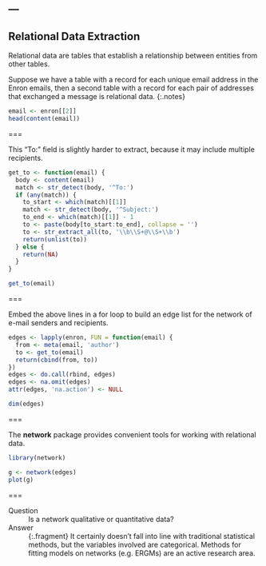 ---
---

## Relational Data Extraction

Relational data are tables that establish a relationship between entities from
other tables.

Suppose we have a table with a record for each unique email address in the Enron
emails, then a second table with a record for each pair of addresses that
exchanged a message is relational data.
{:.notes}

```r
email <- enron[[2]]
head(content(email))
```

===

This "To:" field is slightly harder to extract, because it may include multiple
recipients.

```r
get_to <- function(email) {
  body <- content(email)
  match <- str_detect(body, '^To:')
  if (any(match)) {
    to_start <- which(match)[[1]]
    match <- str_detect(body, '^Subject:')
    to_end <- which(match)[[1]] - 1
    to <- paste(body[to_start:to_end], collapse = '')
    to <- str_extract_all(to, '\\b\\S+@\\S+\\b')
    return(unlist(to))
  } else {
    return(NA)
  }
}
```

```r
get_to(email)
```

===

Embed the above lines in a for loop to build an edge list for the network of
e-mail senders and recipients.

```r
edges <- lapply(enron, FUN = function(email) {
  from <- meta(email, 'author')
  to <- get_to(email)
  return(cbind(from, to))
})
edges <- do.call(rbind, edges)
edges <- na.omit(edges)
attr(edges, 'na.action') <- NULL
```

```r
dim(edges)
```

===

The **network** package provides convenient tools for working with relational data.

```r
library(network)

g <- network(edges)
plot(g)
```

===

Question
: Is a network qualitative or quantitative data?

Answer
: {:.fragment} It certainly doesn't fall into line with traditional statistical
methods, but the variables involved are categorical. Methods for fitting models
on networks (e.g. ERGMs) are an active research area.
